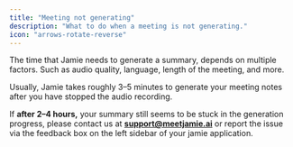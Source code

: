 ```yaml
---
title: "Meeting not generating"
description: "What to do when a meeting is not generating."
icon: "arrows-rotate-reverse"
---
```


The time that Jamie needs to generate a summary, depends on multiple factors. Such as audio quality, language, length of the meeting, and more.

Usually, Jamie takes roughly 3–5 minutes to generate your meeting notes after you have stopped the audio recording.

If **after 2–4 hours,** your summary still seems to be stuck in the generation progress, please contact us at [**support@meetjamie.ai**](mailto:support@meetjamie.ai) or report the issue via the feedback box on the left sidebar of your jamie application.